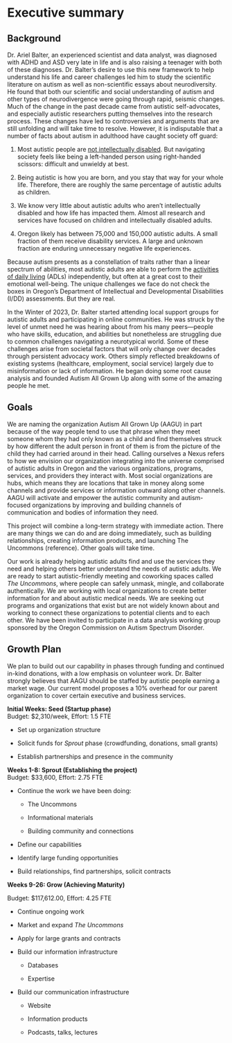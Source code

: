 # Executive summary {#executive-summary}

## Background

Dr. Ariel Balter, an experienced scientist and data analyst, was diagnosed with ADHD and ASD very late in life and is also raising a teenager with both of these diagnoses. Dr. Balter's desire to use this new framework to help understand his life and career challenges led him to study the scientific literature on autism as well as non-scientific essays about neurodiversity. He found that both our scientific and social understanding of autism and other types of neurodivergence were going through rapid, seismic changes. Much of the change in the past decade came from autistic self-advocates, and especially autistic researchers putting themselves into the research process. These changes have led to controversies and arguments that are still unfolding and will take time to resolve. However, it is indisputable that a number of facts about autism in adulthood have caught society off guard:

1.  Most autistic people are [[not intellectually disabled]{.underline}](https://www.thetransmitter.org/spectrum/the-blurred-line-between-autism-and-intellectual-disability/?fspec=1). But navigating society feels like being a left-handed person using right-handed scissors: difficult and unwieldy at best.

2.  Being autistic is how you are born, and you stay that way for your whole life. Therefore, there are roughly the same percentage of autistic adults as children.

3.  We know very little about autistic adults who aren't intellectually disabled and how life has impacted them. Almost all research and services have focused on children and intellectually disabled adults.

4.  Oregon likely has between 75,000 and 150,000 autistic adults. A small fraction of them receive disability services. A large and unknown fraction are enduring unnecessary negative life experiences.

Because autism presents as a constellation of traits rather than a linear spectrum of abilities, most autistic adults are able to perform the [[activities of daily living]{.underline}](https://www.cms.gov/research-statistics-data-and-systems/research/mcbs/downloads/2008_appendix_b.pdf) (ADLs) independently, but often at a great cost to their emotional well-being. The unique challenges we face do not check the boxes in Oregon's Department of Intellectual and Developmental Disabilities (I/DD) assessments. But they are real.

In the Winter of 2023, Dr. Balter started attending local support groups for autistic adults and participating in online communities. He was struck by the level of unmet need he was hearing about from his many peers---people who have skills, education, and abilities but nonetheless are struggling due to common challenges navigating a neurotypical world. Some of these challenges arise from societal factors that will only change over decades through persistent advocacy work. Others simply reflected breakdowns of existing systems (healthcare, employment, social service) largely due to misinformation or lack of information. He began doing some root cause analysis and founded Autism All Grown Up along with some of the amazing people he met.

## Goals

We are naming the organization Autism All Grown Up (AAGU) in part because of the way people tend to use that phrase when they meet someone whom they had only known as a child and find themselves struck by how different the adult person in front of them is from the picture of the child they had carried around in their head. Calling ourselves a Nexus refers to how we envision our organization integrating into the universe comprised of autistic adults in Oregon and the various organizations, programs, services, and providers they interact with. Most social organizations are hubs, which means they are locations that take in money along some channels and provide services or information outward along other channels. AAGU will activate and empower the autistic community and autism-focused organizations by improving and building channels of communication and bodies of information they need.

This project will combine a long-term strategy with immediate action. There are many things we can do and are doing immediately, such as building relationships, creating information products, and launching The Uncommons (reference). Other goals will take time.

Our work is already helping autistic adults find and use the services they need and helping others better understand the needs of autistic adults. We are ready to start autistic-friendly meeting and coworking spaces called *The Uncommons*, where people can safely unmask, mingle, and collaborate authentically. We are working with local organizations to create better information for and about autistic medical needs. We are seeking out programs and organizations that exist but are not widely known about and working to connect these organizations to potential clients and to each other. We have been invited to participate in a data analysis working group sponsored by the Oregon Commission on Autism Spectrum Disorder.

## Growth Plan

We plan to build out our capability in phases through funding and continued in-kind donations, with a low emphasis on volunteer work. Dr. Balter strongly believes that AAGU should be staffed by autistic people earning a market wage. Our current model proposes a 10% overhead for our parent organization to cover certain executive and business services.

**Initial Weeks: Seed (Startup phase)\
**Budget: \$2,310/week, Effort: 1.5 FTE

-   Set up organization structure

-   Solicit funds for *Sprout* phase (crowdfunding, donations, small grants)

-   Establish partnerships and presence in the community

**Weeks 1-8: Sprout (Establishing the project)\
**Budget: \$33,600, Effort: 2.75 FTE

-   Continue the work we have been doing:

    -   The Uncommons

    -   Informational materials

    -   Building community and connections

-   Define our capabilities

-   Identify large funding opportunities

-   Build relationships, find partnerships, solicit contracts

**Weeks 9-26: Grow (Achieving Maturity)**

Budget: \$117,612.00, Effort: 4.25 FTE

-   Continue ongoing work

-   Market and expand *The Uncommons*

-   Apply for large grants and contracts

-   Build our information infrastructure

    -   Databases

    -   Expertise

-   Build our communication infrastructure

    -   Website

    -   Information products

    -   Podcasts, talks, lectures

#  
